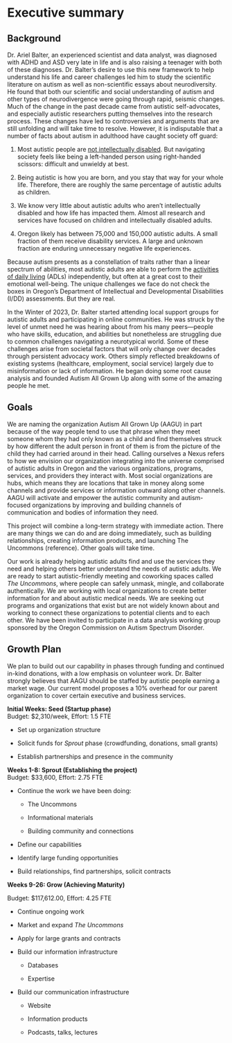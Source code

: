 # Executive summary {#executive-summary}

## Background

Dr. Ariel Balter, an experienced scientist and data analyst, was diagnosed with ADHD and ASD very late in life and is also raising a teenager with both of these diagnoses. Dr. Balter's desire to use this new framework to help understand his life and career challenges led him to study the scientific literature on autism as well as non-scientific essays about neurodiversity. He found that both our scientific and social understanding of autism and other types of neurodivergence were going through rapid, seismic changes. Much of the change in the past decade came from autistic self-advocates, and especially autistic researchers putting themselves into the research process. These changes have led to controversies and arguments that are still unfolding and will take time to resolve. However, it is indisputable that a number of facts about autism in adulthood have caught society off guard:

1.  Most autistic people are [[not intellectually disabled]{.underline}](https://www.thetransmitter.org/spectrum/the-blurred-line-between-autism-and-intellectual-disability/?fspec=1). But navigating society feels like being a left-handed person using right-handed scissors: difficult and unwieldy at best.

2.  Being autistic is how you are born, and you stay that way for your whole life. Therefore, there are roughly the same percentage of autistic adults as children.

3.  We know very little about autistic adults who aren't intellectually disabled and how life has impacted them. Almost all research and services have focused on children and intellectually disabled adults.

4.  Oregon likely has between 75,000 and 150,000 autistic adults. A small fraction of them receive disability services. A large and unknown fraction are enduring unnecessary negative life experiences.

Because autism presents as a constellation of traits rather than a linear spectrum of abilities, most autistic adults are able to perform the [[activities of daily living]{.underline}](https://www.cms.gov/research-statistics-data-and-systems/research/mcbs/downloads/2008_appendix_b.pdf) (ADLs) independently, but often at a great cost to their emotional well-being. The unique challenges we face do not check the boxes in Oregon's Department of Intellectual and Developmental Disabilities (I/DD) assessments. But they are real.

In the Winter of 2023, Dr. Balter started attending local support groups for autistic adults and participating in online communities. He was struck by the level of unmet need he was hearing about from his many peers---people who have skills, education, and abilities but nonetheless are struggling due to common challenges navigating a neurotypical world. Some of these challenges arise from societal factors that will only change over decades through persistent advocacy work. Others simply reflected breakdowns of existing systems (healthcare, employment, social service) largely due to misinformation or lack of information. He began doing some root cause analysis and founded Autism All Grown Up along with some of the amazing people he met.

## Goals

We are naming the organization Autism All Grown Up (AAGU) in part because of the way people tend to use that phrase when they meet someone whom they had only known as a child and find themselves struck by how different the adult person in front of them is from the picture of the child they had carried around in their head. Calling ourselves a Nexus refers to how we envision our organization integrating into the universe comprised of autistic adults in Oregon and the various organizations, programs, services, and providers they interact with. Most social organizations are hubs, which means they are locations that take in money along some channels and provide services or information outward along other channels. AAGU will activate and empower the autistic community and autism-focused organizations by improving and building channels of communication and bodies of information they need.

This project will combine a long-term strategy with immediate action. There are many things we can do and are doing immediately, such as building relationships, creating information products, and launching The Uncommons (reference). Other goals will take time.

Our work is already helping autistic adults find and use the services they need and helping others better understand the needs of autistic adults. We are ready to start autistic-friendly meeting and coworking spaces called *The Uncommons*, where people can safely unmask, mingle, and collaborate authentically. We are working with local organizations to create better information for and about autistic medical needs. We are seeking out programs and organizations that exist but are not widely known about and working to connect these organizations to potential clients and to each other. We have been invited to participate in a data analysis working group sponsored by the Oregon Commission on Autism Spectrum Disorder.

## Growth Plan

We plan to build out our capability in phases through funding and continued in-kind donations, with a low emphasis on volunteer work. Dr. Balter strongly believes that AAGU should be staffed by autistic people earning a market wage. Our current model proposes a 10% overhead for our parent organization to cover certain executive and business services.

**Initial Weeks: Seed (Startup phase)\
**Budget: \$2,310/week, Effort: 1.5 FTE

-   Set up organization structure

-   Solicit funds for *Sprout* phase (crowdfunding, donations, small grants)

-   Establish partnerships and presence in the community

**Weeks 1-8: Sprout (Establishing the project)\
**Budget: \$33,600, Effort: 2.75 FTE

-   Continue the work we have been doing:

    -   The Uncommons

    -   Informational materials

    -   Building community and connections

-   Define our capabilities

-   Identify large funding opportunities

-   Build relationships, find partnerships, solicit contracts

**Weeks 9-26: Grow (Achieving Maturity)**

Budget: \$117,612.00, Effort: 4.25 FTE

-   Continue ongoing work

-   Market and expand *The Uncommons*

-   Apply for large grants and contracts

-   Build our information infrastructure

    -   Databases

    -   Expertise

-   Build our communication infrastructure

    -   Website

    -   Information products

    -   Podcasts, talks, lectures

#  
